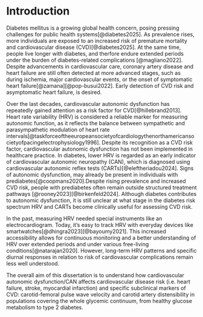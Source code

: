 # Introduction

Diabetes mellitus is a growing global health concern, posing pressing challenges for public health systems[@diabetes2025]. As prevalence rises, more individuals are exposed to an increased risk of premature mortality and cardiovascular disease (CVD)[@diabetes2025]. At the same time, people live longer with diabetes, and therfore endure extended periods under the burden of diabetes-related complications [@magliano2022]. Despite advancements in cardiovascular care, coronary artery disease and heart failure are still often detected at more advanced stages, such as during ischemia, major cardiovascular events, or the onset of symptomatic heart failure[@zamana][@pop-busui2022]. Early detection of CVD risk and asymptomatic heart failure, is desired.

Over the last decades, cardiovascular autonomic dysfunction has repeatedly gained attention as a risk factor for CVD[@hillebrand2013]. Heart rate variability (HRV) is considered a reliable marker for measuring autonomic function, as it reflects the balance between sympathetic and parasympathetic modulation of heart rate intervals[@taskforceoftheeuropeansocietyofcardiologythenorthamericansocietyofpacingelectrophysiology1996]. Despite its recognition as a CVD risk factor, cardiovascular autonomic dysfunction has not been implemented in healthcare practice. In diabetes, lower HRV is regarded as an early indicator of cardiovascular autonomic neuropathy (CAN), which is diagnosed using cardiovascular autonomic reflex tests (CARTs)[@eleftheriadou2024]. Signs of autonomic dysfunction, may already be present in individuals with prediabetes[@coopmans2020].Despite rising prevalence and increased CVD risk, people with prediabetes often remain outside structured treatment pathways [@rooney2023][@birkenfeld2024]. Although diabetes contributes to autonomic dysfunction, it is still unclear at what stage in the diabetes risk spectrum HRV and CARTs become clinically useful for assessing CVD risk.

In the past, measuring HRV needed special instruments like an electrocardiogram. Today, it's easy to track HRV with everyday devices like smartwatches[@dhingra2023][@bayoumy2021]. This increased accessibility allows for continuous monitoring and a better understanding of HRV over extended periods and under various free-living conditions[@natarajan2020]. However, long-term HRV patterns and specific diurnal responses in relation to risk of cardiovascular complications remain less well understood.

The overall aim of this dissertation is to understand how cardiovascular autonomic dysfunction/CAN affects cardiovascular disease risk (i.e. heart failure, stroke, myocardial infarction) and specific subclinical markers of CVD: carotid-femoral pulse wave velocity and carotid artery distensibility in populations covering the whole glycemic continuum, from healthy glucose metabolism to type 2 diabetes.
